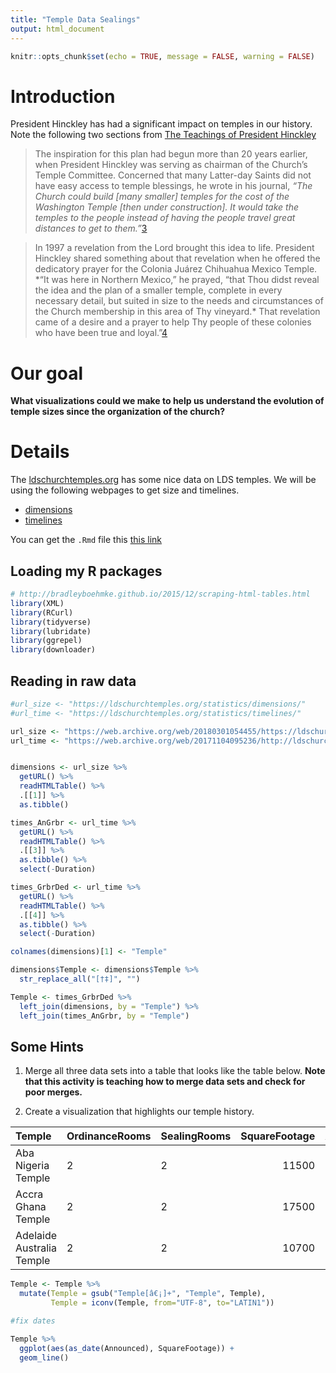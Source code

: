 ```yaml
---
title: "Temple Data Sealings"
output: html_document
---
```


```r
knitr::opts_chunk$set(echo = TRUE, message = FALSE, warning = FALSE)
```

# Introduction

President Hinckley has had a significant impact on temples in our history.  Note the following two sections from [The Teachings of President Hinckley](https://www.lds.org/manual/teachings-of-presidents-of-the-church-gordon-b-hinckley?lang=eng)

> The inspiration for this plan had begun more than 20 years earlier, when President Hinckley was serving as chairman of the Church’s Temple Committee. Concerned that many Latter-day Saints did not have easy access to temple blessings, he wrote in his journal, *“The Church could build [many smaller] temples for the cost of the Washington Temple [then under construction]. It would take the temples to the people instead of having the people travel great distances to get to them.”*[3](https://www.lds.org/manual/teachings-of-presidents-of-the-church-gordon-b-hinckley/chapter-23-the-blessings-of-the-holy-temple?lang=eng)

> In 1997 a revelation from the Lord brought this idea to life. President Hinckley shared something about that revelation when he offered the dedicatory prayer for the Colonia Juárez Chihuahua Mexico Temple. *“It was here in Northern Mexico,” he prayed, “that Thou didst reveal the idea and the plan of a smaller temple, complete in every necessary detail, but suited in size to the needs and circumstances of the Church membership in this area of Thy vineyard.* That revelation came of a desire and a prayer to help Thy people of these colonies who have been true and loyal.”[4](https://www.lds.org/manual/teachings-of-presidents-of-the-church-gordon-b-hinckley/chapter-23-the-blessings-of-the-holy-temple?lang=eng)

# Our goal

**What visualizations could we make to help us understand the evolution of temple sizes since the organization of the church?**

# Details

The [ldschurchtemples.org](http://ldschurchtemples.org/) has some nice data on LDS temples.  We will be using the following webpages to get size and timelines.

* [dimensions](https://web.archive.org/web/20180301054455/https://ldschurchtemples.org/statistics/dimensions/){target="blank"}
* [timelines](https://web.archive.org/web/20171104095236/http://ldschurchtemples.org:80/statistics/timelines/){target="blank"}

You can get the `.Rmd` file this [this link](temple_sealings.Rmd)

## Loading my R packages

```r
# http://bradleyboehmke.github.io/2015/12/scraping-html-tables.html
library(XML)
library(RCurl)
library(tidyverse)
library(lubridate)
library(ggrepel)
library(downloader)

```

## Reading in raw data

```r
#url_size <- "https://ldschurchtemples.org/statistics/dimensions/"
#url_time <- "https://ldschurchtemples.org/statistics/timelines/"

url_size <- "https://web.archive.org/web/20180301054455/https://ldschurchtemples.org/statistics/dimensions/"
url_time <- "https://web.archive.org/web/20171104095236/http://ldschurchtemples.org:80/statistics/timelines/"


dimensions <- url_size %>%
  getURL() %>%
  readHTMLTable() %>%
  .[[1]] %>%
  as.tibble()

times_AnGrbr <- url_time %>%
  getURL() %>%
  readHTMLTable() %>%
  .[[3]] %>%
  as.tibble() %>%
  select(-Duration)

times_GrbrDed <- url_time %>%
  getURL() %>%
  readHTMLTable() %>%
  .[[4]] %>%
  as.tibble() %>%
  select(-Duration)

colnames(dimensions)[1] <- "Temple" 
```

```r
dimensions$Temple <- dimensions$Temple %>% 
  str_replace_all("[†‡]", "")
```


```r
Temple <- times_GrbrDed %>% 
  left_join(dimensions, by = "Temple") %>% 
  left_join(times_AnGrbr, by = "Temple")

```

## Some Hints

1. Merge all three data sets into a table that looks like the table below.  **Note that this activity is teaching how to merge data sets and check for poor merges.**

2. Create a visualization that highlights our temple history.


|Temple                    |OrdinanceRooms |SealingRooms | SquareFootage|Announced  |Ground.Broken |Dedicated  |
|:-------------------------|:--------------|:------------|-------------:|:----------|:-------------|:----------|
|Aba Nigeria Temple        |2              |2            |         11500|2000-04-02 |2002-02-23    |2005-08-07 |
|Accra Ghana Temple        |2              |2            |         17500|1998-02-16 |2001-11-16    |2004-01-11 |
|Adelaide Australia Temple |2              |2            |         10700|1999-03-17 |1999-05-29    |2000-06-15 |


```r
Temple <- Temple %>% 
  mutate(Temple = gsub("Temple[â€¡]+", "Temple", Temple),
         Temple = iconv(Temple, from="UTF-8", to="LATIN1"))
```
```r
#fix dates
```

```r
Temple %>% 
  ggplot(aes(as_date(Announced), SquareFootage)) +
  geom_line()
```

